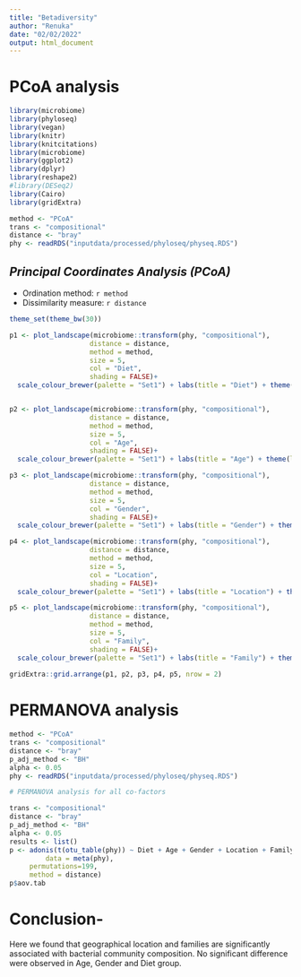 ```yaml
---
title: "Betadiversity"
author: "Renuka"
date: "02/02/2022"
output: html_document
---
```


# PCoA analysis 

```r
library(microbiome)
library(phyloseq)
library(vegan)
library(knitr)
library(knitcitations)
library(microbiome)
library(ggplot2)
library(dplyr)
library(reshape2)
#library(DESeq2)
library(Cairo)
library(gridExtra)

method <- "PCoA"
trans <- "compositional"
distance <- "bray"
phy <- readRDS("inputdata/processed/phyloseq/physeq.RDS")
```

## *Principal Coordinates Analysis (PCoA)*

* Ordination method: `r method`
* Dissimilarity measure: `r distance`

```r
theme_set(theme_bw(30))

p1 <- plot_landscape(microbiome::transform(phy, "compositional"),
                    distance = distance,
                    method = method,
                    size = 5,
                    col = "Diet",
                    shading = FALSE)+
  scale_colour_brewer(palette = "Set1")	+ labs(title = "Diet") + theme(legend.position = 'bottom', legend.text=element_text(size=20), legend.title=element_text(size=25))


p2 <- plot_landscape(microbiome::transform(phy, "compositional"),
                    distance = distance,
                    method = method,
                    size = 5,
                    col = "Age",
                    shading = FALSE)+
  scale_colour_brewer(palette = "Set1")	+ labs(title = "Age") + theme(legend.position = 'bottom', legend.text=element_text(size=20), legend.title=element_text(size=25))

p3 <- plot_landscape(microbiome::transform(phy, "compositional"),
                    distance = distance,
                    method = method,
                    size = 5,
                    col = "Gender",
                    shading = FALSE)+
  scale_colour_brewer(palette = "Set1")	+ labs(title = "Gender") + theme(legend.position = 'bottom', legend.text=element_text(size=20), legend.title=element_text(size=25))

p4 <- plot_landscape(microbiome::transform(phy, "compositional"),
                    distance = distance,
                    method = method,
                    size = 5,
                    col = "Location",
                    shading = FALSE)+
  scale_colour_brewer(palette = "Set1")	+ labs(title = "Location") + theme(legend.position = 'bottom', legend.text=element_text(size=20), legend.title=element_text(size=25))

p5 <- plot_landscape(microbiome::transform(phy, "compositional"),
                    distance = distance,
                    method = method,
                    size = 5,
                    col = "Family",
                    shading = FALSE)+
  scale_colour_brewer(palette = "Set1")	+ labs(title = "Family") + theme(legend.position = 'bottom', legend.text=element_text(size=20), legend.title=element_text(size=25))
         
gridExtra::grid.arrange(p1, p2, p3, p4, p5, nrow = 2)
```


# PERMANOVA analysis

```r
method <- "PCoA"
trans <- "compositional"
distance <- "bray"
p_adj_method <- "BH"
alpha <- 0.05
phy <- readRDS("inputdata/processed/phyloseq/physeq.RDS")

# PERMANOVA analysis for all co-factors

trans <- "compositional"
distance <- "bray"
p_adj_method <- "BH"
alpha <- 0.05
results <- list()
p <- adonis(t(otu_table(phy)) ~ Diet + Age + Gender + Location + Family,
         data = meta(phy),
	 permutations=199,
	 method = distance)
p$aov.tab
```

# Conclusion- 
Here we found that geographical location and families are significantly associated with bacterial community composition.
No significant difference were observed in Age, Gender and Diet group.
